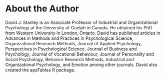 # About the Author {-}

David J. Stanley is an Associate Professor of Industrial and Organizational Psychology at the University of Guelph in Canada. He obtained his PhD from Western University in London, Ontario. David has published articles in Advances in Methods and Practices in Psychological Science, Organizational Research Methods, Journal of Applied Psychology, Perspectives in Psychological Science, Journal of Business and Psychology, Journal of Vocational Behaviour, Journal of Personality and Social Psychology, Behavior Research Methods, Industrial and Organizational Psychology, and Emotion among other journals. David also created the apaTables R package.  
